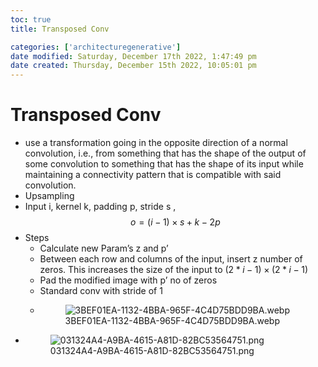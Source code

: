 ```yaml
---
toc: true
title: Transposed Conv

categories: ['architecturegenerative']
date modified: Saturday, December 17th 2022, 1:47:49 pm
date created: Thursday, December 15th 2022, 10:05:01 pm
---
```


# Transposed Conv

- use a transformation going in the opposite direction of a normal convolution, i.e., from something that has the shape of the output of some convolution to something that has the shape of its input while maintaining a connectivity pattern that is compatible with said convolution.
- Upsampling
- Input i, kernel k, padding p, stride s , $$o = (i-1) \times s +k -2p$$
- Steps
	- Calculate new Param's z and p'
	- Between each row and columns of the input, insert z number of zeros. This increases the size of the input to $(2*i -1) \times (2*i -1)$
	- Pad the modified image with p' no of zeros
	- Standard conv with stride of 1
	- ![3BEF01EA-1132-4BBA-965F-4C4D75BDD9BA.webp](3BEF01EA-1132-4BBA-965F-4C4D75BDD9BA.webp.qmd)
- ![031324A4-A9BA-4615-A81D-82BC53564751.png](031324A4-A9BA-4615-A81D-82BC53564751.png)



